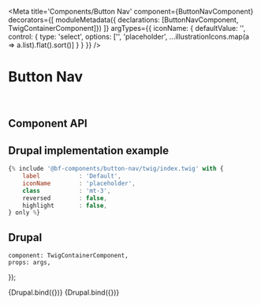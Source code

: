 


<Meta
    title='Components/Button Nav'
    component={ButtonNavComponent}
    decorators={[
        moduleMetadata({ declarations: [ButtonNavComponent, TwigContainerComponent]})
    ]}
    argTypes={{
        iconName: {
            defaultValue: '',
            control: {
                type: 'select',
                options: ['', 'placeholder', ...illustrationIcons.map(a => a.list).flat().sort()]
            }
        }
    }}
/>


# Button Nav

<br/>



## Component API

<ArgsTable of={ButtonNavComponent} />



## Drupal implementation example

```jsx
{% include '@bf-components/button-nav/twig/index.twig' with {
    label           : 'Default',
    iconName        : 'placeholder',
    class           : 'mt-3',
    reversed        : false,
    highlight       : false,
} only %}
```

## Drupal

    component: TwigContainerComponent,
    props: args,
});


<Canvas withSource='none'>
    <Story
        name='Drupal'
        height='300px'
        args={{
            elementPath : 'components/button-nav/_doc/template.drupal',
            iconName    : 'placeholder'
        }}
    >
        {Drupal.bind({})}
    </Story>
</Canvas>


<Canvas withSource='none'>
    <Story
        name='Drupal - Usage Example'
        height='900px'
        args={{
            elementPath : 'components/button-nav/_doc/usage-example.drupal'
        }}
        argTypes={{}}
    >
        {Drupal.bind({})}
    </Story>
</Canvas>
